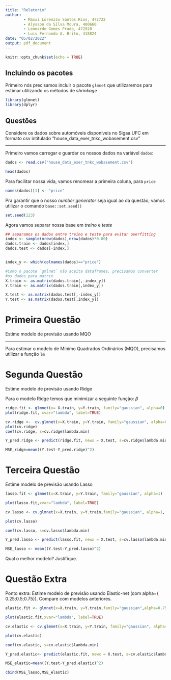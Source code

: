 ```yaml
---
title: "Relatorio"
author: 
        - Maxxi Lorenzzo Santos Rios, 472722
        - Alysson da Silva Moura, 400660
        - Leonardo Gomes Prado, 472920
        - Luis Fernando A. Brito, 418824
date: "05/02/2022"
output: pdf_document
---
```


```r
knitr::opts_chunk$set(echo = TRUE)
```


## Incluindo os pacotes 

Primeiro nós precisamos incluir o pacote `glmnet` que utilizaremos para estimar
utilizando os métodos de *shrinkage*

```r
library(glmnet)
library(dplyr)
```


## Questões

Considere os dados sobre automóveis disponíveis no Sigaa UFC em formato csv 
intitulado “house_data_exer_tnkc_wobasement.csv” 

----

Primeiro vamos carregar e guardar os nossos dados na variável
`dados`:

```r
dados <- read.csv("house_data_exer_tnkc_wobasement.csv")

head(dados)

```

Para facilitar nossa vida, vamos renomear a primeira coluna, para
`price`

```r
names(dados)[1] <- "price"

```

Pra garantir que o nosso *number generator* seja igual ao da questão,
vamos utilizar o comando `base::set.seed()`

```r

set.seed(123)

```


Agora vamos separar nossa base em *treino* e *teste*

```r

## separamos os dados entre treino e teste para evitar overfitting
index <- sample(nrow(dados),nrow(dados)*0.80)
dados.train <- dados[index,]
dados.test <- dados[-index,]


index_y <- which(colnames(dados)=="price")

#Como o pacote `gmlnet` não aceita dataframes, precisamos converter
#os dados para matrix
X.train <- as.matrix(dados.train[,-index_y]) 
Y.train <- as.matrix(dados.train[,index_y])

X.test <- as.matrix(dados.test[,-index_y]) 
Y.test <- as.matrix(dados.test[,index_y])
```


# Primeira Questão
Estime modelo de previsão usando MQO

---




Para estimar o modelo de Mínimo Quadrados Ordinários (MQO), precisamos utilizar a
função `lm`



# Segunda Questão
Estime modelo de previsão usando Ridge

Para o modelo Ridge temos que minimizar a seguinte função:
$\beta^{}$

```r
ridge.fit <- glmnet(x= X.train, y=Y.train, family="gaussian", alpha=0)
plot(ridge.fit, xvar="lambda", label=TRUE)

cv.ridge <-  cv.glmnet(x=X.train, y=Y.train, family="gaussian", alpha=0, nfolds=10)
plot(cv.ridge)
coef(cv.ridge, s=cv.ridge$lambda.min)

Y_pred.ridge <- predict(ridge.fit, newx = X.test, s=cv.ridge$lambda.min)

MSE_ridge=mean((Y.test-Y_pred.ridge)^2)

```



# Terceira Questão
Estime modelo de previsão usando Lasso 

```r

lasso.fit <- glmnet(x=X.train, y=Y.train, family="gaussian", alpha=1)

plot(lasso.fit,xvar="lambda", label=TRUE)

cv.lasso <- cv.glmnet(x=X.train, y=Y.train,family="gaussian", alpha=1, nfolds=10)

plot(cv.lasso)

coef(cv.lasso, s=cv.lasso$lambda.min)

Y_pred.lasso <- predict(lasso.fit, newx = X.test, s=cv.lasso$lambda.min)

MSE_lasso <- mean((Y.test-Y_pred.lasso)^2)


```


Qual o melhor modelo? Justifique.

# Questão Extra

Ponto extra: Estime modelo de previsão usando Elastic-net (com alpha={ 0.25;0.5;0.75}). Compare com modelos anteriores. 

```r
elastic.fit <- glmnet(x=X.train, y=Y.train,family="gaussian",alpha=0.75)

plot(elastic.fit,xvar="lambda", label=TRUE)

cv.elastic <- cv.glmnet(x=X.train, y=Y.train, family="gaussian", alpha=0.75, nfolds=10)

plot(cv.elastic)

coef(cv.elastic, s=cv.elastic$lambda.min)

Y_pred.elastic<- predict(elastic.fit, newx = X.test, s=cv.elastic$lambda.min)

MSE_elastic=mean((Y.test-Y_pred.elastic)^2)

cbind(MSE_lasso,MSE_elastic)

```
